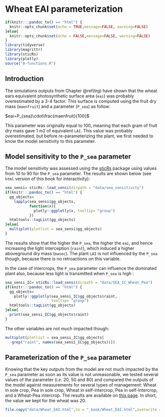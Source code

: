 # Wheat EAI parameterization {#eai}

```r
if(knitr:::pandoc_to() == "html") {
  knitr::opts_chunk$set(echo = TRUE,message=FALSE, warning=FALSE)
}else{
  knitr::opts_chunk$set(echo = FALSE,message=FALSE, warning=FALSE)
}
library(tidyverse)
library(magrittr)
library(sticRs)
library(plotly)
source("0-functions.R")
```

## Introduction

The simulations outputs from Chapter \@ref(trg) have shown that the wheat ears equivalent photosynthetic surface area (`eai`) was probably overestimated by a 3-4 factor. This surface is computed using the fruit dry mass (`maenfruit`) and a parameter (`P_sea`) as follow:

$eai=P_{sea}\cdot\frac{maenfruit}{100}$

This parameter was originally equal to 100, meaning that each gram of fruit dry mass gave 1 m2 of equivalent `LAI`. This value was probably overestimated, but before re-parameterizing the plant, we first needed to know the model sensitivity to this parameter.

## Model sensitivity to the `P_sea` parameter

The model sensitivity was assessed using the [sticRs](https://github.com/VEZY/sticRs) package using values from 10 to 90 for the `P_sea` parameter. The results are shown below (see `html` version of this book for interactivity):

```r
sea_sensi= sticRs::load_sensi(dirpath = "data/sea_sensitivity")
if(knitr:::pandoc_to() == "html") {
  gg_objects= 
    lapply(sea_sensi$gg_objects, 
           function(x){
             plotly::ggplotly(x, tooltip= "group")
           })
  htmltools::tagList(gg_objects)
}else{
  multiplot(plotlist = sea_sensi$gg_objects)
}
```

The results show that the higher the `P_sea`, the higher the `eai`, and hence increasing the light interception (`raint`), which induced a higher aboveground dry mass (`masec`). The plant `LAI` is not influenced by the `P_sea` though, because there is no retroactions on this variable.

In the case of intercrops, the `P_sea` parameter can influence the dominated plant also, because less light is transmitted when `P_sea` is high :

```r
sea_sensi_IC= sticRs::load_sensi(dirpath = "data/SEA_IC_Wheat_Pea")
if(knitr:::pandoc_to() == "html") {
  gg_objects= 
    plotly::ggplotly(sea_sensi_IC$gg_objects$raint, 
                     tooltip= "group")
  htmltools::tagList(gg_objects)
}else{
  print(sea_sensi_IC$gg_objects$raint)
}
```

The other variables are not much impacted though:

```r
multiplot(plotlist = sea_sensi_IC$gg_objects[
  -grep("raint", names(sea_sensi_IC$gg_objects))])
```

## Parameterization of the `P_sea` parameter

Knowing that the key outputs from the model are not much impacted by the `P_sea` parameter as soon as its value is not unreasonable, we tested several values of the parameter (*i.e.* 20, 50 and 80) and compared the outputs of the model against measurements for several types of management: Wheat in sole crop, Pea in sole crop, Wheat in self-intercrop, Pea in self-intercrop, and a Wheat-Pea intercrop.
The results are available on [this page](Wheat_EAI.html). In short, the value we kept for the wheat was 20.

```r
file.copy("data/Wheat_EAI.html",to = "_book/Wheat_EAI.html",overwrite = T)
```
